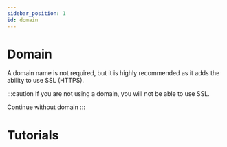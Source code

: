 ```yaml
---
sidebar_position: 1
id: domain
---
```



# Domain

A domain name is not required, but it is highly recommended as it adds the ability to use SSL (HTTPS).

:::caution
If you are not using a domain, you will not be able to use SSL.

<Link to="../hosting" className="button button--warning button--lg">
  <span>Continue without domain</span>
</Link>
:::

# Tutorials

<LinkGrid links={domainTutorials} className="col--4" />

